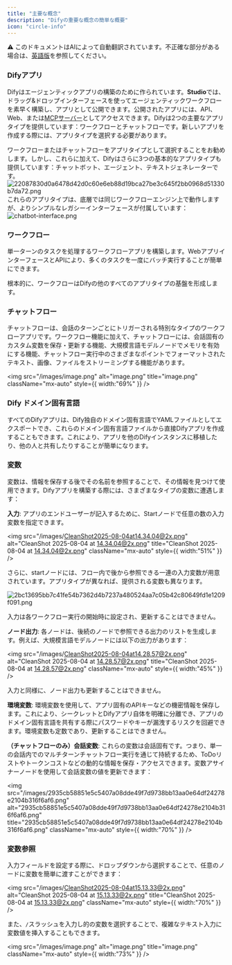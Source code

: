 ```yaml
---
title: "主要な概念"
description: "Difyの重要な概念の簡単な概要"
icon: "circle-info"
---
```


<Note> ⚠️ このドキュメントはAIによって自動翻訳されています。不正確な部分がある場合は、[英語版](/en/documentation/pages/getting-started/key-concepts)を参照してください。</Note>


### Difyアプリ

Difyはエージェンティックアプリの構築のために作られています。**Studio**では、ドラッグ&ドロップインターフェースを使ってエージェンティックワークフローを素早く構築し、アプリとして公開できます。公開されたアプリには、API、Web、または[MCPサーバー](/en/guides/application-publishing/publish-mcp)としてアクセスできます。Difyは2つの主要なアプリタイプを提供しています：ワークフローとチャットフローです。新しいアプリを作成する際には、アプリタイプを選択する必要があります。

<Info>
ワークフローまたはチャットフローをアプリタイプとして選択することをお勧めします。しかし、これらに加えて、Difyはさらに3つの基本的なアプリタイプも提供しています：チャットボット、エージェント、テキストジェネレーターです。
<img
  src="/images/22087830d0a6478d42d0c60e6eb88d19bca27be3c645f2bb0968d51330b7da72.png"
  alt="22087830d0a6478d42d0c60e6eb88d19bca27be3c645f2bb0968d51330b7da72.png"
  title="22087830d0a6478d42d0c60e6eb88d19bca27be3c645f2bb0968d51330b7da72.png"
  className="mt-1"
  style={{ width:"100%" }}
/>
これらのアプリタイプは、底層では同じワークフローエンジン上で動作しますが、よりシンプルなレガシーインターフェースが付属しています：
<img
  src="/images/chatbot-interface.png"
  alt="chatbot-interface.png"
  title="chatbot-interface.png"
  className="mt-1"
  style={{ width:"100%" }}
/>
</Info>

### ワークフロー

単一ターンのタスクを処理するワークフローアプリを構築します。WebアプリインターフェースとAPIにより、多くのタスクを一度にバッチ実行することが簡単にできます。

<Info>
  根本的に、ワークフローはDifyの他のすべてのアプリタイプの基盤を形成します。
</Info>

### チャットフロー

チャットフローは、会話のターンごとにトリガーされる特別なタイプのワークフローアプリです。ワークフロー機能に加えて、チャットフローには、会話固有のカスタム変数を保存・更新する機能、大規模言語モデルノードでメモリを有効にする機能、チャットフロー実行中のさまざまなポイントでフォーマットされたテキスト、画像、ファイルをストリーミングする機能があります。

<img
  src="/images/image.png"
  alt="image.png"
  title="image.png"
  className="mx-auto"
  style={{ width:"69%" }}
/>

### Dify ドメイン固有言語

すべてのDifyアプリは、Dify独自のドメイン固有言語でYAMLファイルとしてエクスポートでき、これらのドメイン固有言語ファイルから直接Difyアプリを作成することもできます。これにより、アプリを他のDifyインスタンスに移植したり、他の人と共有したりすることが簡単になります。

### 変数

変数は、情報を保存する後でその名前を参照することで、その情報を見つけて使用できます。Difyアプリを構築する際には、さまざまなタイプの変数に遭遇します：

**入力**: アプリのエンドユーザーが記入するために、Startノードで任意の数の入力変数を指定できます。

<img
  src="/images/CleanShot2025-08-04at14.34.04@2x.png"
  alt="CleanShot 2025-08-04 at 14.34.04@2x.png"
  title="CleanShot 2025-08-04 at 14.34.04@2x.png"
  className="mx-auto"
  style={{ width:"51%" }}
/>

さらに、startノードには、フロー内で後から参照できる一連の入力変数が用意されています。アプリタイプが異なれば、提供される変数も異なります。

![2bc13695bb7c41fe54b7362d4b7237a480524aa7c05b42c80649fd1e1209f091.png](/images/2bc13695bb7c41fe54b7362d4b7237a480524aa7c05b42c80649fd1e1209f091.png)

入力は各ワークフロー実行の開始時に設定され、更新することはできません。

**ノード出力**: 各ノードは、後続のノードで参照できる出力のリストを生成します。例えば、大規模言語モデルノードには以下の出力があります：

<img
  src="/images/CleanShot2025-08-04at14.28.57@2x.png"
  alt="CleanShot 2025-08-04 at 14.28.57@2x.png"
  title="CleanShot 2025-08-04 at 14.28.57@2x.png"
  className="mx-auto"
  style={{ width:"45%" }}
/>

入力と同様に、ノード出力も更新することはできません。

**環境変数**: 環境変数を使用して、アプリ固有のAPIキーなどの機密情報を保存します。これにより、シークレットとDifyアプリ自体を明確に分離でき、アプリのドメイン固有言語を共有する際にパスワードやキーが漏洩するリスクを回避できます。環境変数も定数であり、更新することはできません。

**（チャットフローのみ）会話変数**: これらの変数は会話固有です。つまり、単一の会話内でのマルチターンチャットフロー実行を通じて持続するため、ToDoリストやトークンコストなどの動的な情報を保存・アクセスできます。変数アサイナーノードを使用して会話変数の値を更新できます：

<img
  src="/images/2935cb58851e5c5407a08dde49f7d9738bb13aa0e64df24278e2104b316f6af6.png"
  alt="2935cb58851e5c5407a08dde49f7d9738bb13aa0e64df24278e2104b316f6af6.png"
  title="2935cb58851e5c5407a08dde49f7d9738bb13aa0e64df24278e2104b316f6af6.png"
  className="mx-auto"
  style={{ width:"70%" }}
/>

### 変数参照

入力フィールドを設定する際に、ドロップダウンから選択することで、任意のノードに変数を簡単に渡すことができます：

<img
  src="/images/CleanShot2025-08-04at15.13.33@2x.png"
  alt="CleanShot 2025-08-04 at 15.13.33@2x.png"
  title="CleanShot 2025-08-04 at 15.13.33@2x.png"
  className="mx-auto"
  style={{ width:"70%" }}
/>

また、`/`スラッシュを入力し的の変数を選択することで、複雑なテキスト入力に変数値を挿入することもできます。

<img
  src="/images/image.png"
  alt="image.png"
  title="image.png"
  className="mx-auto"
  style={{ width:"73%" }}
/>
